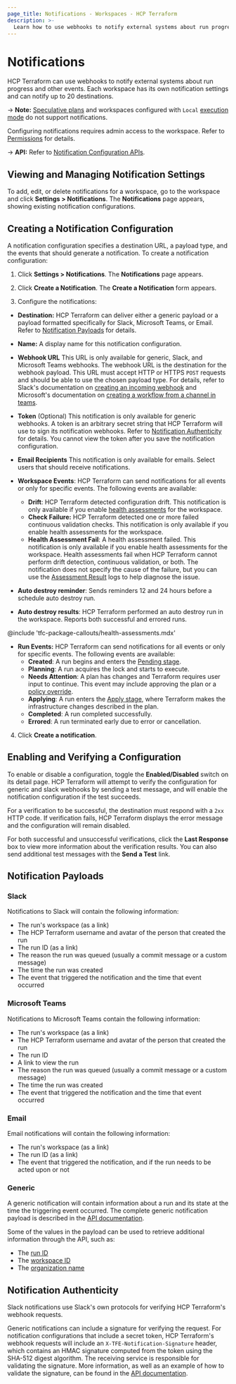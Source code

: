```yaml
---
page_title: Notifications - Workspaces - HCP Terraform
description: >-
  Learn how to use webhooks to notify external systems about run progress and other events. Create and enable workspace notifications.
---
```


# Notifications

HCP Terraform can use webhooks to notify external systems about run progress and other events. Each workspace has its own notification settings and can notify up to 20 destinations.

-> **Note:** [Speculative plans](/terraform/cloud-docs/run/modes-and-options#plan-only-speculative-plan) and workspaces configured with `Local` [execution mode](/terraform/cloud-docs/workspaces/settings#execution-mode) do not support notifications.

Configuring notifications requires admin access to the workspace. Refer to [Permissions](/terraform/cloud-docs/users-teams-organizations/permissions) for details.

[permissions-citation]: #intentionally-unused---keep-for-maintainers

-> **API:** Refer to [Notification Configuration APIs](/terraform/cloud-docs/api-docs/notification-configurations).

## Viewing and Managing Notification Settings

To add, edit, or delete notifications for a workspace, go to the workspace and click **Settings > Notifications**. The **Notifications** page appears, showing existing notification configurations.

## Creating a Notification Configuration

A notification configuration specifies a destination URL, a payload type, and the events that should generate a notification. To create a notification configuration:

1.  Click **Settings > Notifications**. The **Notifications** page appears.

2.  Click **Create a Notification**. The **Create a Notification** form appears.

3.  Configure the notifications:

- **Destination:** HCP Terraform can deliver either a generic payload or a payload formatted specifically for Slack, Microsoft Teams, or Email. Refer to [Notification Payloads](#notification-payloads) for details.
- **Name:** A display name for this notification configuration.
- **Webhook URL** This URL is only available for generic, Slack, and Microsoft Teams webhooks. The webhook URL is the destination for the webhook payload. This URL must accept HTTP or HTTPS `POST` requests and should be able to use the chosen payload type. For details, refer to Slack's documentation on [creating an incoming webhook](https://api.slack.com/messaging/webhooks#create_a_webhook) and Microsoft's documentation on [creating a workflow from a channel in teams](https://support.microsoft.com/en-us/office/creating-a-workflow-from-a-channel-in-teams-242eb8f2-f328-45be-b81f-9817b51a5f0e).
- **Token** (Optional) This notification is only available for generic webhooks. A token is an arbitrary secret string that HCP Terraform will use to sign its notification webhooks. Refer to [Notification Authenticity][inpage-hmac] for details. You cannot view the token after you save the notification configuration.
- **Email Recipients** This notification is only available for emails. Select users that should receive notifications.

- **Workspace Events**: HCP Terraform can send notifications for all events or only for specific events. The following events are available:

  - **Drift**: HCP Terraform detected configuration drift. This notification is only available if you enable [health assessments](/terraform/cloud-docs/workspaces/health) for the workspace.
  - **Check Failure:** HCP Terraform detected one or more failed continuous validation checks. This notification is only available if you enable health assessments for the workspace.
  - **Health Assessment Fail**: A health assessment failed. This notification is only available if you enable health assessments for the workspace. Health assessments fail when HCP Terraform cannot perform drift detection, continuous validation, or both. The notification does not specify the cause of the failure, but you can use the [Assessment Result](/terraform/cloud-docs/api-docs/assessment-results) logs to help diagnose the issue.
- **Auto destroy reminder**: Sends reminders 12 and 24 hours before a schedule auto destroy run.
- **Auto destroy results**: HCP Terraform performed an auto destroy run in the workspace. Reports both successful and errored runs.

<!-- BEGIN: TFC:only name:pnp-callout -->
@include 'tfc-package-callouts/health-assessments.mdx'
<!-- END: TFC:only name:pnp-callout -->

- **Run Events:** HCP Terraform can send notifications for all events or only for specific events. The following events are available:
  - **Created**: A run begins and enters the [Pending stage](/terraform/enterprise/run/states#the-pending-stage).
  - **Planning**: A run acquires the lock and starts to execute.
  - **Needs Attention**: A plan has changes and Terraform requires user input to continue. This event may include approving the plan or a [policy override](/terraform/enterprise/run/states#the-policy-check-stage).
  - **Applying**: A run enters the [Apply stage](/terraform/enterprise/run/states#the-apply-stage), where Terraform makes the infrastructure changes described in the plan.
  - **Completed**: A run completed successfully.
  - **Errored**: A run terminated early due to error or cancellation.

4.  Click **Create a notification**.


## Enabling and Verifying a Configuration

To enable or disable a configuration, toggle the **Enabled/Disabled** switch on its detail page. HCP Terraform will attempt to verify the configuration for generic and slack webhooks by sending a test message, and will enable the notification configuration if the test succeeds.

For a verification to be successful, the destination must respond with a `2xx` HTTP code. If verification fails, HCP Terraform displays the error message and the configuration will remain disabled.

For both successful and unsuccessful verifications, click the **Last Response** box to view more information about the verification results. You can also send additional test messages with the **Send a Test** link.

## Notification Payloads

### Slack

Notifications to Slack will contain the following information:

- The run's workspace (as a link)
- The HCP Terraform username and avatar of the person that created the run
- The run ID (as a link)
- The reason the run was queued (usually a commit message or a custom message)
- The time the run was created
- The event that triggered the notification and the time that event occurred

### Microsoft Teams

Notifications to Microsoft Teams contain the following information:

- The run's workspace (as a link)
- The HCP Terraform username and avatar of the person that created the run
- The run ID
- A link to view the run
- The reason the run was queued (usually a commit message or a custom message)
- The time the run was created
- The event that triggered the notification and the time that event occurred

### Email

Email notifications will contain the following information:

- The run's workspace (as a link)
- The run ID (as a link)
- The event that triggered the notification, and if the run needs to be acted upon or not

### Generic

A generic notification will contain information about a run and its state at the time the triggering event occurred. The complete generic notification payload is described in the [API documentation][generic-payload].

[generic-payload]: /terraform/cloud-docs/api-docs/notification-configurations#notification-payload

Some of the values in the payload can be used to retrieve additional information through the API, such as:

- The [run ID](/terraform/cloud-docs/api-docs/run#get-run-details)
- The [workspace ID](/terraform/cloud-docs/api-docs/workspaces#list-workspaces)
- The [organization name](/terraform/cloud-docs/api-docs/organizations#show-an-organization)

## Notification Authenticity

[inpage-hmac]: #notification-authenticity

Slack notifications use Slack's own protocols for verifying HCP Terraform's webhook requests.

Generic notifications can include a signature for verifying the request. For notification configurations that include a secret token, HCP Terraform's webhook requests will include an `X-TFE-Notification-Signature` header, which contains an HMAC signature computed from the token using the SHA-512 digest algorithm. The receiving service is responsible for validating the signature. More information, as well as an example of how to validate the signature, can be found in the [API documentation](/terraform/cloud-docs/api-docs/notification-configurations#notification-authenticity).

